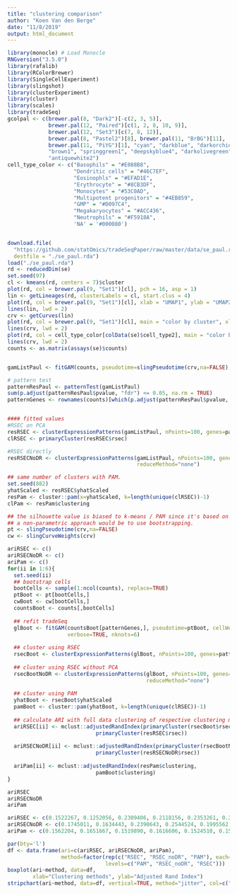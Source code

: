 ```yaml
---
title: "clustering comparison"
author: "Koen Van den Berge"
date: "11/8/2019"
output: html_document
---
```



```r
library(monocle) # Load Monocle
RNGversion("3.5.0")
library(rafalib)
library(RColorBrewer)
library(SingleCellExperiment)
library(slingshot)
library(clusterExperiment)
library(cluster)
library(scales)
library(tradeSeq)
gcolpal <- c(brewer.pal(8, "Dark2")[-c(2, 3, 5)],
             brewer.pal(12, "Paired")[c(1, 2, 8, 10, 9)],
             brewer.pal(12, "Set3")[c(7, 8, 12)],
             brewer.pal(8, "Pastel2")[8], brewer.pal(11, "BrBG")[11],
             brewer.pal(11, "PiYG")[1], "cyan", "darkblue", "darkorchid2",
             "brown1", "springgreen1", "deepskyblue4", "darkolivegreen",
             "antiquewhite2")
cell_type_color <- c("Basophils" = "#E088B8",
                     "Dendritic cells" = "#46C7EF",
                     "Eosinophls" = "#EFAD1E",
                     "Erythrocyte" = "#8CB3DF",
                     "Monocytes" = "#53C0AD",
                     "Multipotent progenitors" = "#4EB859",
                     "GMP" = "#D097C4",
                     "Megakaryocytes" = "#ACC436",
                     "Neutrophils" = "#F5918A",
                     'NA' = '#000080')


download.file(
  "https://github.com/statOmics/tradeSeqPaper/raw/master/data/se_paul.rda",
  destfile = "./se_paul.rda")
load("./se_paul.rda")
rd <- reducedDim(se)
set.seed(97)
cl <- kmeans(rd, centers = 7)$cluster
plot(rd, col = brewer.pal(9, "Set1")[cl], pch = 16, asp = 1)
lin <- getLineages(rd, clusterLabels = cl, start.clus = 4)
plot(rd, col = brewer.pal(9, "Set1")[cl], xlab = "UMAP1", ylab = "UMAP2")
lines(lin, lwd = 2)
crv <- getCurves(lin)
plot(rd, col = brewer.pal(9, "Set1")[cl], main = "color by cluster", xlab = "UMAP1", ylab = "UMAP2")
lines(crv, lwd = 2)
plot(rd, col = cell_type_color[colData(se)$cell_type2], main = "color by cell type", xlab = "UMAP1", ylab = "UMAP2", pch = 16)
lines(crv, lwd = 2)
counts <- as.matrix(assays(se)$counts)


gamListPaul <- fitGAM(counts, pseudotime=slingPseudotime(crv,na=FALSE), cellWeights=slingCurveWeights(crv), verbose=TRUE, nknots=6)

# pattern test
patternResPaul <- patternTest(gamListPaul)
sum(p.adjust(patternResPaul$pvalue, "fdr") <= 0.05, na.rm = TRUE)
patternGenes <- rownames(counts)[which(p.adjust(patternResPaul$pvalue, "fdr") <= 0.05)]


#### fitted values
#RSEC on PCA
resRSEC <- clusterExpressionPatterns(gamListPaul, nPoints=100, genes=patternGenes)
clRSEC <- primaryCluster(resRSEC$rsec)

#RSEC directly
resRSECNoDR <- clusterExpressionPatterns(gamListPaul, nPoints=100, genes=patternGenes,
                                         reduceMethod="none")

## same number of clusters with PAM.
set.seed(882)
yhatScaled <- resRSEC$yhatScaled
resPam <- cluster::pam(x=yhatScaled, k=length(unique(clRSEC))-1)
clPam <- resPam$clustering

## the silhouette value is biased to k-means / PAM since it's based on the same distance.
## a non-parametric approach would be to use bootstrapping.
pt <- slingPseudotime(crv,na=FALSE)
cw <- slingCurveWeights(crv)

ariRSEC <- c()
ariRSECNoDR <- c()
ariPam <- c()
for(ii in 1:6){
  set.seed(ii)
  ## bootstrap cells
  bootCells <- sample(1:ncol(counts), replace=TRUE)
  ptBoot <- pt[bootCells,]
  cwBoot <- cw[bootCells,]
  countsBoot <- counts[,bootCells]
  
  ## refit tradeSeq
  glBoot <- fitGAM(countsBoot[patternGenes,], pseudotime=ptBoot, cellWeights=cwBoot, 
                   verbose=TRUE, nknots=6)
  
  ## cluster using RSEC
  rsecBoot <- clusterExpressionPatterns(glBoot, nPoints=100, genes=patternGenes)
  
  ## cluster using RSEC without PCA
  rsecBootNoDR <- clusterExpressionPatterns(glBoot, nPoints=100, genes=patternGenes,
                                            reduceMethod="none")
  
  ## cluster using PAM
  yhatBoot <- rsecBoot$yhatScaled
  pamBoot <- cluster::pam(yhatBoot, k=length(unique(clRSEC))-1)
  
  ## calculate ARI with full data clustering of respective clustering method.
  ariRSEC[ii] <- mclust::adjustedRandIndex(primaryCluster(rsecBoot$rsec),
                            primaryCluster(resRSEC$rsec))
  
  ariRSECNoDR[ii] <- mclust::adjustedRandIndex(primaryCluster(rsecBootNoDR$rsec),
                            primaryCluster(resRSECNoDR$rsec))
  
  ariPam[ii] <- mclust::adjustedRandIndex(resPam$clustering,
                            pamBoot$clustering)
}

ariRSEC
ariRSECNoDR
ariPam
```

```r
ariRSEC <- c(0.1522267, 0.1252056, 0.2309406, 0.2118156, 0.2353261, 0.2095161)
ariRSECNoDR <- c(0.1745011, 0.1634443, 0.2390643, 0.2544524, 0.1995562, 0.2817630)
ariPam <- c(0.1562204, 0.1651667, 0.1519890, 0.1616606, 0.1524510, 0.1511518)

par(bty='l')
df <- data.frame(ari=c(ariRSEC, ariRSECNoDR, ariPam),
                 method=factor(rep(c("RSEC", "RSEC_noDR", "PAM"), each=6),
                               levels=c("PAM", "RSEC_noDR", "RSEC")))
boxplot(ari~method, data=df,
        xlab="Clustering methods", ylab="Adjusted Rand Index")
stripchart(ari~method, data=df, vertical=TRUE, method="jitter", col=c("bisque", "coral", "darkcyan"), pch=19, add=TRUE, cex=1.4)
```

